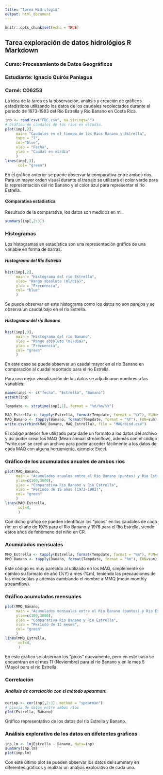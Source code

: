 ```yaml
---
title: "Tarea Hidrologia"
output: html_document
---
```


```r
knitr::opts_chunk$set(echo = TRUE)
```

## Tarea exploración de datos hidrológios R Markdown
### Curso: Procesamiento de Datos Geográficos
### Estudiante: Ignacio Quirós Paniagua
### Carné: C06253

La idea de la tarea es la observación, análisis y creación de gráficos estadísticos utilizando los datos de los caudales recolectados durante el periodo de 1973-1983 del Rio Estrella y Rio Banano en Costa Rica.  
```r
inp <- read.csv("FDC.csv", na.strings="")
# Gráfico de caudales de los rios en estudio.
plot(inp[,2],
     main= "Caudales en el tiempo de los Rios Banano y Estrella",
     type = "l",
     col="blue",
     xlab = "Fecha",
     ylab = "Caudal en ml/día"
     )
lines(inp[,3],
      col= "green")
```  

En el gráfico anterior se puede observar la comparativa entre ambos rios. Para un mayor orden visual durante el trabajo se utilizará el color verde para la representación del rio Banano y el color azul para representar el rio Estrella.  

#### Comparativa estadistica  

Resultado de la comparativa, los datos son medidos en ml.
```r
summary(inp[,2:3])
```

### Histogramas  
Los histogramas en estadística son una representación gráfica de una variable en forma de barras.

##### Histograma del Rio Estrella  

```r
hist(inp[,2],
     main = "Histograma del rio Estrella",
     xlab= "Rango absoluto (ml/día)",
     ylab = "Frecuencia",
     col= "blue"
     )
```  

Se puede observar en este histograma como los datos no son parejos y se observa un caudal bajo en el rio Estrella.  

##### Histograma del rio Banano  

```r
hist(inp[,3],
     main = "Histograma del rio Banano",
     xlab = "Rango absoluto (ml/día)",
     ylab = "Frecuencia",
     col= "green"
     )
```  

En este caso se puede observar un caudal mayor en el rio Banano en comparación al cuadal reportado para el rio Estrella.  

Para una mejor visualización de los datos se adjudicaron nombres a las variables:  
```r
names(inp) <- c("fecha", "Estrella", "Banano")
attach(inp)
```  

```r
Tempdate <- strptime(inp[,1], format = "%d/%m/%Y")
```  

```r
MAQ_Estrella <- tapply(Estrella, format(Tempdate, format = "%Y"), FUN=sum)
MAQ_Banano <- tapply(Banano, format(Tempdate, format = "%Y"), FUN=sum)
write.csv(rbind(MAQ_Banano, MAQ_Estrella), file = "MAQrbind.csv")
``` 

El código anterior fue utilizado para darle un formato a los datos del archivo y así poder crear los MAQ (Mean annual streamflow), además con el código "write.csv' se creó un archivo para poder acceder fácilmente a los datos de cada MAQ con alguna herramienta, ejemplo: Excel.  

### Gráfico de los acumulados anuales de ambos rios  

```r
plot(MAQ_Banano,
     main = "Acumulados anuales entre el Rio Banano (puntos) y Rio Estrella (Línea)",
     ylim=c(100,3000),
     ylab = "Comparativa Rio Banano y Rio Estrella",
     xlab = "Periodo de 10 años (1973-1983)",
     col= "green"
     )
lines(MAQ_Estrella, 
      col=4,
      )
```  

Con dicho gráfico se pueden identificar los "picos" en los caudales de cada río,
en el año de 1975 para el Rio Banano y 1976 para el Rio Estrella, siendo estos años de fenómeno del niño en CR.  

### Acumulados mensuales  

```r
MMQ_Estrella <- tapply(Estrella, format(Tempdate, format = "%m"), FUN=sum)
MMQ_Banano <- tapply(Banano, format(Tempdate, format = "%m"), FUN=sum)
```  

Este código es muy parecido al utilizado en los MAQ, simplemente se cambio su formato de año (%Y) a mes (%m), teniendo las precauciones de las minúsculas y además cambiando el nombre a MMQ (mean monthly streamflow). 

### Gráfico acumulados mensuales

```r
plot(MMQ_Banano,
     main = "Acumulados mensuales entre el Rio Banano (puntos) y Rio Estrella (Línea)",
     ylim=c(100,3000),
     ylab = "Comparativa Rio Banano y Rio Estrella",
     xlab = "Periodo de 12 meses",
     col= "green"
     )
lines(MMQ_Estrella, 
      col=4,
      )
```  

En este gráfico se observan los "picos" nuevamente, pero en este caso se encuentran en el mes 11 (Noviembre) para el rio Banano y en le mes 5 (Mayo) para el rio Estrella.  

### Correlación  

##### Análisis de correlación con el método spearman:  

```r
corinp <- cor(inp[,2:3], method = "spearman")
# LLuvia de datos entre ambos rios
plot(Estrella, Banano)
```  

Gráfico representativo de los datos del rio Estrella y Banano.  

### Análisis explorativo de los datos en difetentes gráficos
```r
inp.lm <- lm(Estrella ~ Banano, data=inp)
summary(inp.lm)
plot(inp.lm)
```  

Con este último plot se pueden observar los datos del summary en diferentes gráficos y realizar un analisis explorativo de cada uno.  